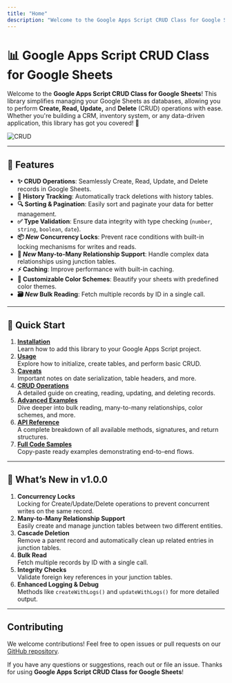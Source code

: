 ```yaml
---
title: "Home"
description: "Welcome to the Google Apps Script CRUD Class for Google Sheets documentation."
---
```



# 📊 Google Apps Script CRUD Class for Google Sheets

Welcome to the **Google Apps Script CRUD Class for Google Sheets**! This library simplifies managing your Google Sheets as databases, allowing you to perform **Create, Read, Update,** and **Delete** (CRUD) operations with ease. Whether you're building a CRM, inventory system, or any data-driven application, this library has got you covered! 🚀

![CRUD](https://img.icons8.com/color/96/000000/database.png)

---

## 🌟 Features

- **✨ CRUD Operations**: Seamlessly Create, Read, Update, and Delete records in Google Sheets.
- **📜 History Tracking**: Automatically track deletions with history tables.
- **🔍 Sorting & Pagination**: Easily sort and paginate your data for better management.
- **✅ Type Validation**: Ensure data integrity with type checking (`number`, `string`, `boolean`, `date`).
- **📦 *New* Concurrency Locks**: Prevent race conditions with built-in locking mechanisms for writes and reads.
- **🔗 *New* Many-to-Many Relationship Support**: Handle complex data relationships using junction tables.
- **⚡️ Caching**: Improve performance with built-in caching.
- **🎨 Customizable Color Schemes**: Beautify your sheets with predefined color themes.
- **🗃 *New* Bulk Reading**: Fetch multiple records by ID in a single call.

---

## 📖 Quick Start

1. **[Installation](installation)**  
   Learn how to add this library to your Google Apps Script project.
2. **[Usage](usage)**  
   Explore how to initialize, create tables, and perform basic CRUD.
3. **[Caveats](caveats)**  
   Important notes on date serialization, table headers, and more.
4. **[CRUD Operations](crud-operations)**  
   A detailed guide on creating, reading, updating, and deleting records.
5. **[Advanced Examples](advanced-examples)**  
   Dive deeper into bulk reading, many-to-many relationships, color schemes, and more.
6. **[API Reference](api-reference)**  
   A complete breakdown of all available methods, signatures, and return structures.
7. **[Full Code Samples](examples)**  
   Copy-paste ready examples demonstrating end-to-end flows.

---

## 🚀 What’s New in v1.0.0

1. **Concurrency Locks**  
   Locking for Create/Update/Delete operations to prevent concurrent writes on the same record.
2. **Many-to-Many Relationship Support**  
   Easily create and manage junction tables between two different entities.
3. **Cascade Deletion**  
   Remove a parent record and automatically clean up related entries in junction tables.
4. **Bulk Read**  
   Fetch multiple records by ID with a single call.
5. **Integrity Checks**  
   Validate foreign key references in your junction tables.
6. **Enhanced Logging & Debug**  
   Methods like `createWithLogs()` and `updateWithLogs()` for more detailed output.

---

## Contributing

We welcome contributions! Feel free to open issues or pull requests on our [GitHub repository](#).

If you have any questions or suggestions, reach out or file an issue. Thanks for using **Google Apps Script CRUD Class for Google Sheets**!
